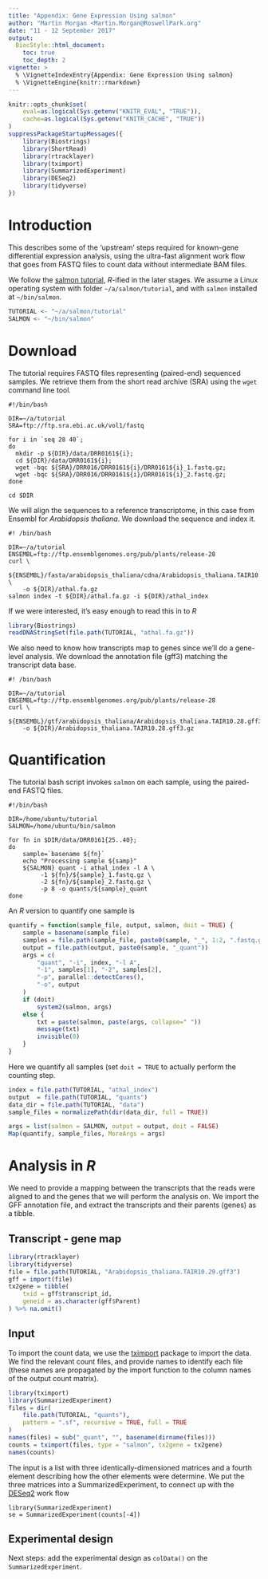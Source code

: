 ```yaml
---
title: "Appendix: Gene Expression Using salmon"
author: "Martin Morgan <Martin.Morgan@RoswellPark.org"
date: "11 - 12 September 2017"
output:
  BiocStyle::html_document:
    toc: true
    toc_depth: 2
vignette: >
  % \VignetteIndexEntry{Appendix: Gene Expression Using salmon}
  % \VignetteEngine{knitr::rmarkdown}
---
```


```r
knitr::opts_chunk$set(
    eval=as.logical(Sys.getenv("KNITR_EVAL", "TRUE")),
    cache=as.logical(Sys.getenv("KNITR_CACHE", "TRUE"))
)
suppressPackageStartupMessages({
    library(Biostrings)
    library(ShortRead)
    library(rtracklayer)
    library(tximport)
    library(SummarizedExperiment)
    library(DESeq2)
    library(tidyverse)
})
```

# Introduction

This describes some of the 'upstream' steps required for known-gene
differential expression analysis, using the ultra-fast alignment work
flow that goes from FASTQ files to count data without intermediate BAM
files.

We follow the [salmon tutorial][], _R_-ified in the later stages. We
assume a Linux operating system with folder `~/a/salmon/tutorial`, and with
`salmon` installed at `~/bin/salmon`.

```r
TUTORIAL <- "~/a/salmon/tutorial"
SALMON <- "~/bin/salmon"
```

[salmon tutorial]: https://combine-lab.github.io/salmon/getting_started/

# Download

The tutorial requires FASTQ files representing (paired-end) sequenced
samples. We retrieve them from the short read archive (SRA) using the
`wget` command line tool.

```
#!/bin/bash

DIR=~/a/tutorial
SRA=ftp://ftp.sra.ebi.ac.uk/vol1/fastq

for i in `seq 28 40`; 
do 
  mkdir -p ${DIR}/data/DRR0161${i}; 
  cd ${DIR}/data/DRR0161${i}; 
  wget -bqc ${SRA}/DRR016/DRR0161${i}/DRR0161${i}_1.fastq.gz; 
  wget -bqc ${SRA}/DRR016/DRR0161${i}/DRR0161${i}_2.fastq.gz; 
done

cd $DIR
```

We will align the sequences to a reference transcriptome, in this case
from Ensembl for _Arabidopsis thaliana_. We download the sequence and
index it.

```
#! /bin/bash

DIR=~/a/tutorial
ENSEMBL=ftp://ftp.ensemblgenomes.org/pub/plants/release-28
curl \
    ${ENSEMBL}/fasta/arabidopsis_thaliana/cdna/Arabidopsis_thaliana.TAIR10.28.cdna.all.fa.gz \
    -o ${DIR}/athal.fa.gz
salmon index -t ${DIR}/athal.fa.gz -i ${DIR}/athal_index
```

If we were interested, it's easy enough to read this in to _R_

```r
library(Biostrings)
readDNAStringSet(file.path(TUTORIAL, "athal.fa.gz"))
```

We also need to know how transcripts map to genes since we'll do a
gene-level analysis. We download the annotation file (gff3) matching
the transcript data base.

```
#! /bin/bash

DIR=~/a/tutorial
ENSEMBL=ftp://ftp.ensemblgenomes.org/pub/plants/release-28
curl \
    ${ENSEMBL}/gtf/arabidopsis_thaliana/Arabidopsis_thaliana.TAIR10.28.gff3.gz\
    -o ${DIR}/Arabidopsis_thaliana.TAIR10.28.gff3.gz
```

# Quantification

The tutorial bash script invokes `salmon` on each sample, using the
paired-end FASTQ files.

```
#!/bin/bash

DIR=/home/ubuntu/tutorial
SALMON=/home/ubuntu/bin/salmon

for fn in $DIR/data/DRR0161{25..40};
do
    sample=`basename ${fn}`
    echo "Processing sample ${samp}"
    ${SALMON} quant -i athal_index -l A \
         -1 ${fn}/${sample}_1.fastq.gz \
         -2 ${fn}/${sample}_2.fastq.gz \
         -p 8 -o quants/${sample}_quant
done 
```

An _R_ version to quantify one sample is

```r
quantify = function(sample_file, output, salmon, doit = TRUE) {
    sample = basename(sample_file)
    samples = file.path(sample_file, paste0(sample, "_", 1:2, ".fastq.gz"))
    output = file.path(output, paste0(sample, "_quant"))
    args = c(
        "quant", "-i", index, "-l A",
        "-1", samples[1], "-2", samples[2],
        "-p", parallel::detectCores(),
        "-o", output
    )
    if (doit)
        system2(salmon, args)
    else {
        txt = paste(salmon, paste(args, collapse=" "))
        message(txt)
        invisible(0)
    }
}
```

Here we quantify all samples (set `doit = TRUE` to actually perform
the counting step.

```r
index = file.path(TUTORIAL, "athal_index")
output  = file.path(TUTORIAL, "quants")
data_dir = file.path(TUTORIAL, "data")
sample_files = normalizePath(dir(data_dir, full = TRUE))

args = list(salmon = SALMON, output = output, doit = FALSE)
Map(quantify, sample_files, MoreArgs = args)
```

# Analysis in _R_

We need to provide a mapping between the transcripts that the
reads were aligned to and the genes that we will perform the analysis
on. We import the GFF annotation file, and extract the transcripts and
their parents (genes) as a tibble.

## Transcript - gene map

```r
library(rtracklayer)
library(tidyverse)
file = file.path(TUTORIAL, "Arabidopsis_thaliana.TAIR10.29.gff3")
gff = import(file)
tx2gene = tibble(
    txid = gff$transcript_id,
    geneid = as.character(gff$Parent)
) %>% na.omit()
```

## Input

To import the count data, we use the [tximport][] package to import
the data. We find the relevant count files, and provide names to
identify each file (these names are propagated by the import function
to the column names of the output count matrix).

```r
library(tximport)
library(SummarizedExperiment)
files = dir(
    file.path(TUTORIAL, "quants"),
    pattern = ".sf", recursive = TRUE, full = TRUE
)
names(files) = sub("_quant", "", basename(dirname(files)))
counts = tximport(files, type = "salmon", tx2gene = tx2gene)
names(counts)
```

The input is a list with three identically-dimensioned matrices and a
fourth element describing how the other elements were determine. We
put the three matrices into a SummarizedExperiment, to connect up with
the [DESeq2][] work flow

```
library(SummarizedExperiment)
se = SummarizedExperiment(counts[-4])
```

## Experimental design

Next steps: add the experimental design as `colData()` on the
`SummarizedExperiment`.

[tximport]: https://bioconductor.org/packages/tximport
[DESeq2]: https://bioconductor.org/packages/DESeq2
